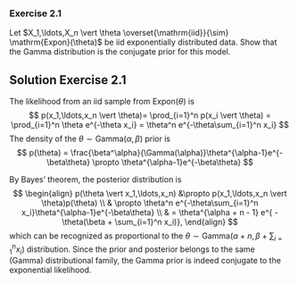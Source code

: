 ### Exercise 2.1 {#sec-prob_post_exp}

Let $X_1,\ldots,X_n \vert \theta \overset{\mathrm{iid}}{\sim} \mathrm{Expon}(\theta)$ be iid exponentially distributed data. Show that the Gamma distribution is the conjugate prior for this model.

::: {#prob:expon_post .callout-note icon="false" collapse="true"}
## Solution Exercise 2.1

The likelihood from an iid sample from $\mathrm{Expon}(\theta)$ is $$
p(x_1,\ldots,x_n \vert \theta)= \prod_{i=1}^n p(x_i \vert \theta) = 
  \prod_{i=1}^n \theta e^{-\theta x_i} = \theta^n e^{-\theta\sum_{i=1}^n x_i}
$$ The density of the $\theta \sim \mathrm{Gamma}(\alpha,\beta)$ prior is $$
p(\theta) =  \frac{\beta^\alpha}{\Gamma(\alpha)}\theta^{\alpha-1}e^{-\beta\theta} 
             \propto \theta^{\alpha-1}e^{-\beta\theta}
$$

By Bayes' theorem, the posterior distribution is $$
\begin{align}
  p(\theta \vert x_1,\ldots,x_n) &\propto p(x_1,\ldots,x_n \vert \theta)p(\theta)   \\
 & \propto \theta^n e^{-\theta\sum_{i=1}^n x_i}\theta^{\alpha-1}e^{-\beta\theta}  \\
 & =  \theta^{\alpha + n - 1} e^{ -\theta(\beta + \sum_{i=1}^n x_i)},
\end{align}
$$ which can be recognized as proportional to the $\theta \sim \mathrm{Gamma}(\alpha +n,\beta + \sum\nolimits_{i=1}^n x_i)$ distribution. Since the prior and posterior belongs to the same (Gamma) distributional family, the Gamma prior is indeed conjugate to the exponential likelihood.
:::
